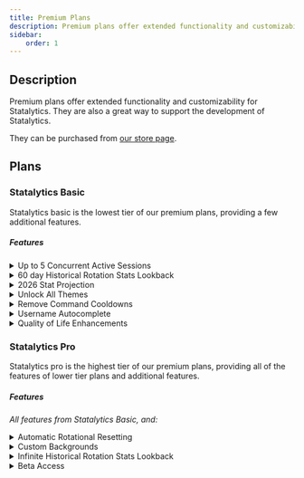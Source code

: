 ```yaml
---
title: Premium Plans
description: Premium plans offer extended functionality and customizability for Statalytics.
sidebar:
    order: 1
---
```


## Description

Premium plans offer extended functionality and customizability for Statalytics. They are also a great way to support the development of Statalytics.

They can be purchased from <a href="https://statalytics.net/premium" target="_blank">our store page</a>.


## Plans

### Statalytics Basic

Statalytics basic is the lowest tier of our premium plans, providing a few additional features.

##### Features

<details>
<summary>Up to 5 Concurrent Active Sessions</summary>
Have up to 5 concurrent active sessions at once.
</details>

<details>
<summary>60 day Historical Rotation Stats Lookback</summary>
60 day historical rotational stats lookback allows you to view historical rotational stats of any player with a maximum lookback of 60 days. You are however, still able to view the last year's stats of any player (this is limited to one year).
</details>

<details>
<summary>2026 Stat Projection</summary>
Get a stat projection for the beginning of 2026 for any player. For more information on stat projections, see [Projected Stats](/features/projection/).
</details>

<details>
<summary>Unlock All Themes</summary>
Get instant and permanent access to all voter themes without the need for voting.
</details>

<details>
<summary>Remove Command Cooldowns</summary>
Use commands without restrictions by removing command cooldowns entirely.
</details>


<details>
<summary>Username Autocomplete</summary>
Add your linked player's username to the global autocomplete. This will allow other users to autocomplete your username when running commands.
</details>

<details>
<summary>Quality of Life Enhancements</summary>
Small and simple changes to make Statalytics more user friendly. Removes tip messages, and more.
</details>



### Statalytics Pro

Statalytics pro is the highest tier of our premium plans, providing all of the features of lower tier plans and additional features.

##### Features

*All features from Statalytics Basic, and:*

<details>
<summary>Automatic Rotational Resetting</summary>
Automatically triggered rotational stat resetting. For more information on rotational stats, see [Rotational Stats](/features/rotational-stats/).
</details>

<details>
<summary>Custom Backgrounds</summary>
Customize the background image of rendered images. For more information on custom backgrounds, see [Custom Backgrounds](/settings/custom-backgrounds/).
</details>

<details>
<summary>Infinite Historical Rotation Stats Lookback</summary>
Infinite historical rotational stats lookback allows you to view historical rotational stats of any player from any time in the past without limits.
</details>

<details>
<summary>Beta Access</summary>
Get access to new features before they are released to the public. Available in our <a href="https://statalytics.net/discord" target="_blank">Discord server</a>.
</details>
